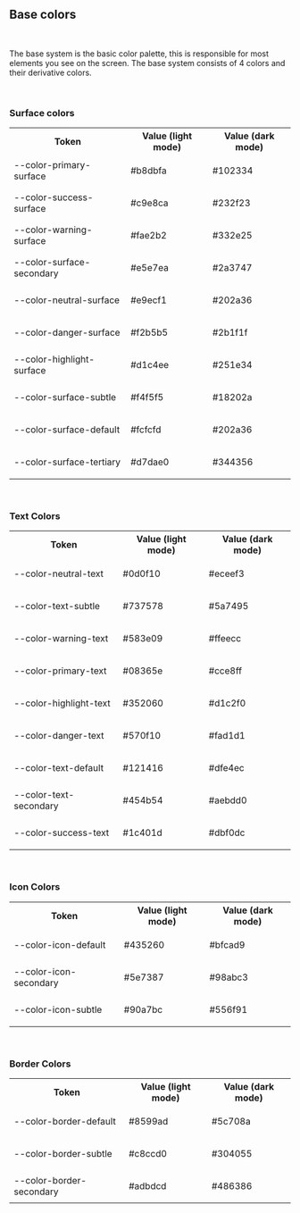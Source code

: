 ## Base colors

<f-divider></f-divider>

<br />

<p>
    The base system is the basic color palette, this is responsible for most elements you see on the
    screen. The base system consists of 4 colors and their derivative colors.
</p>

<br />

### Surface colors

<f-divider></f-divider>

<Preview>
    <table class="custom-color-table">
        <tbody>
            <tr>
                <th>Token</th>
                <th>Value (light mode)</th>
                <th>Value (dark mode)</th>
            </tr>
            <tr>
                <td>
                    <f-div padding="none" width="190px">
                        <f-text
                            weight="regular"
                            variant="para"
                            size="small"
                            state="primary"
                            copyOnClick
                        >
                            --color-primary-surface
                        </f-text>
                    </f-div>
                </td>
                <td>
                    <div class="custom-table-flex">
                        <div class="width-set">
                            <p>#b8dbfa</p>
                        </div>
                        <div
                            style={{
                                background: '#b8dbfa',
                                height: 16,
                                width: 60,
                                borderRadius: 0,
                                marginLeft: 50,
                            }}
                        ></div>
                    </div>
                </td>
                <td>
                    <div class="custom-table-flex">
                        <div class="width-set">
                            <p>#102334</p>
                        </div>
                        <div
                            style={{
                                background: '#102334',
                                height: 16,
                                width: 60,
                                borderRadius: 0,
                                marginLeft: 50,
                            }}
                        ></div>
                    </div>
                </td>
            </tr>
            <tr>
                <td>
                    <f-div padding="none" width="190px">
                        <f-text
                            weight="regular"
                            variant="para"
                            size="small"
                            state="primary"
                            copyOnClick
                        >
                            --color-success-surface
                        </f-text>
                    </f-div>
                </td>
                <td>
                    <div class="custom-table-flex">
                        <div class="width-set">
                            <p>#c9e8ca</p>
                        </div>
                        <div
                            style={{
                                background: '#c9e8ca',
                                height: 16,
                                width: 60,
                                borderRadius: 0,
                                marginLeft: 50,
                            }}
                        ></div>
                    </div>
                </td>
                <td>
                    <div class="custom-table-flex">
                        <div class="width-set">
                            <p>#232f23</p>
                        </div>
                        <div
                            style={{
                                background: '#232f23',
                                height: 16,
                                width: 60,
                                borderRadius: 0,
                                marginLeft: 50,
                            }}
                        ></div>
                    </div>
                </td>
            </tr>
            <tr>
                <td>
                    <f-div padding="none" width="190px">
                        <f-text
                            weight="regular"
                            variant="para"
                            size="small"
                            state="primary"
                            copyOnClick
                        >
                            --color-warning-surface
                        </f-text>
                    </f-div>
                </td>
                <td>
                    <div class="custom-table-flex">
                        <div class="width-set">
                            <p>#fae2b2</p>
                        </div>
                        <div
                            style={{
                                background: '#fae2b2',
                                height: 16,
                                width: 60,
                                borderRadius: 0,
                                marginLeft: 50,
                            }}
                        ></div>
                    </div>
                </td>
                <td>
                    <div class="custom-table-flex">
                        <div class="width-set">
                            <p>#332e25</p>
                        </div>
                        <div
                            style={{
                                background: '#332e25',
                                height: 16,
                                width: 60,
                                borderRadius: 0,
                                marginLeft: 50,
                            }}
                        ></div>
                    </div>
                </td>
            </tr>
            <tr>
                <td>
                    <f-div padding="none" width="190px">
                        <f-text
                            weight="regular"
                            variant="para"
                            size="small"
                            state="primary"
                            copyOnClick
                        >
                            --color-surface-secondary
                        </f-text>
                    </f-div>
                </td>
                <td>
                    <div class="custom-table-flex">
                        <div class="width-set">
                            <p>#e5e7ea</p>
                        </div>
                        <div
                            style={{
                                background: '#e5e7ea',
                                height: 16,
                                width: 60,
                                borderRadius: 0,
                                marginLeft: 50,
                            }}
                        ></div>
                    </div>
                </td>
                <td>
                    <div class="custom-table-flex">
                        <div class="width-set">
                            <p>#2a3747</p>
                        </div>
                        <div
                            style={{
                                background: '#2a3747',
                                height: 16,
                                width: 60,
                                borderRadius: 0,
                                marginLeft: 50,
                            }}
                        ></div>
                    </div>
                </td>
            </tr>
            <tr>
                <td>
                    <f-div padding="none" width="190px">
                        <f-text
                            weight="regular"
                            variant="para"
                            size="small"
                            state="primary"
                            copyOnClick
                        >
                            --color-neutral-surface
                        </f-text>
                    </f-div>
                </td>
                <td>
                    <div class="custom-table-flex">
                        <div class="width-set">
                            <p>#e9ecf1</p>
                        </div>
                        <div
                            style={{
                                background: '#e9ecf1',
                                height: 16,
                                width: 60,
                                borderRadius: 0,
                                marginLeft: 50,
                            }}
                        ></div>
                    </div>
                </td>
                <td>
                    <div class="custom-table-flex">
                        <div class="width-set">
                            <p>#202a36</p>
                        </div>
                        <div
                            style={{
                                background: '#202a36',
                                height: 16,
                                width: 60,
                                borderRadius: 0,
                                marginLeft: 50,
                            }}
                        ></div>
                    </div>
                </td>
            </tr>
            <tr>
                <td>
                    <f-div padding="none" width="190px">
                        <f-text
                            weight="regular"
                            variant="para"
                            size="small"
                            state="primary"
                            copyOnClick
                        >
                            --color-danger-surface
                        </f-text>
                    </f-div>
                </td>
                <td>
                    <div class="custom-table-flex">
                        <div class="width-set">
                            <p>#f2b5b5</p>
                        </div>
                        <div
                            style={{
                                background: '#f2b5b5',
                                height: 16,
                                width: 60,
                                borderRadius: 0,
                                marginLeft: 50,
                            }}
                        ></div>
                    </div>
                </td>
                <td>
                    <div class="custom-table-flex">
                        <div class="width-set">
                            <p>#2b1f1f</p>
                        </div>
                        <div
                            style={{
                                background: '#2b1f1f',
                                height: 16,
                                width: 60,
                                borderRadius: 0,
                                marginLeft: 50,
                            }}
                        ></div>
                    </div>
                </td>
            </tr>
            <tr>
                <td>
                    <f-div padding="none" width="190px">
                        <f-text
                            weight="regular"
                            variant="para"
                            size="small"
                            state="primary"
                            copyOnClick
                        >
                            --color-highlight-surface
                        </f-text>
                    </f-div>
                </td>
                <td>
                    <div class="custom-table-flex">
                        <div class="width-set">
                            <p>#d1c4ee</p>
                        </div>
                        <div
                            style={{
                                background: '#d1c4ee',
                                height: 16,
                                width: 60,
                                borderRadius: 0,
                                marginLeft: 50,
                            }}
                        ></div>
                    </div>
                </td>
                <td>
                    <div class="custom-table-flex">
                        <div class="width-set">
                            <p>#251e34</p>
                        </div>
                        <div
                            style={{
                                background: '#251e34',
                                height: 16,
                                width: 60,
                                borderRadius: 0,
                                marginLeft: 50,
                            }}
                        ></div>
                    </div>
                </td>
            </tr>
            <tr>
                <td>
                    <f-div padding="none" width="190px">
                        <f-text
                            weight="regular"
                            variant="para"
                            size="small"
                            state="primary"
                            copyOnClick
                        >
                            --color-surface-subtle
                        </f-text>
                    </f-div>
                </td>
                <td>
                    <div class="custom-table-flex">
                        <div class="width-set">
                            <p>#f4f5f5</p>
                        </div>
                        <div
                            style={{
                                background: '#f4f5f5',
                                height: 16,
                                width: 60,
                                borderRadius: 0,
                                marginLeft: 50,
                            }}
                        ></div>
                    </div>
                </td>
                <td>
                    <div class="custom-table-flex">
                        <div class="width-set">
                            <p>#18202a</p>
                        </div>
                        <div
                            style={{
                                background: '#18202a',
                                height: 16,
                                width: 60,
                                borderRadius: 0,
                                marginLeft: 50,
                            }}
                        ></div>
                    </div>
                </td>
            </tr>
            <tr>
                <td>
                    <f-div padding="none" width="190px">
                        <f-text
                            weight="regular"
                            variant="para"
                            size="small"
                            state="primary"
                            copyOnClick
                        >
                            --color-surface-default
                        </f-text>
                    </f-div>
                </td>
                <td>
                    <div class="custom-table-flex">
                        <div class="width-set">
                            <p>#fcfcfd</p>
                        </div>
                        <div
                            style={{
                                background: '#fcfcfd',
                                height: 16,
                                width: 60,
                                borderRadius: 0,
                                marginLeft: 50,
                            }}
                        ></div>
                    </div>
                </td>
                <td>
                    <div class="custom-table-flex">
                        <div class="width-set">
                            <p>#202a36</p>
                        </div>
                        <div
                            style={{
                                background: '#202a36',
                                height: 16,
                                width: 60,
                                borderRadius: 0,
                                marginLeft: 50,
                            }}
                        ></div>
                    </div>
                </td>
            </tr>
            <tr>
                <td>
                    <f-div padding="none" width="190px">
                        <f-text
                            weight="regular"
                            variant="para"
                            size="small"
                            state="primary"
                            copyOnClick
                        >
                            --color-surface-tertiary
                        </f-text>
                    </f-div>
                </td>
                <td>
                    <div class="custom-table-flex">
                        <div class="width-set">
                            <p>#d7dae0</p>
                        </div>
                        <div
                            style={{
                                background: '#d7dae0',
                                height: 16,
                                width: 60,
                                borderRadius: 0,
                                marginLeft: 50,
                            }}
                        ></div>
                    </div>
                </td>
                <td>
                    <div class="custom-table-flex">
                        <div class="width-set">
                            <p>#344356</p>
                        </div>
                        <div
                            style={{
                                background: '#344356',
                                height: 16,
                                width: 60,
                                borderRadius: 0,
                                marginLeft: 50,
                            }}
                        ></div>
                    </div>
                </td>
            </tr>
        </tbody>
    </table>
</Preview>

<br />

### Text Colors

<f-divider></f-divider>

<Preview>
    <table class="custom-color-table">
        <tbody>
            <tr>
                <th>Token</th>
                <th>Value (light mode)</th>
                <th>Value (dark mode)</th>
            </tr>
            <tr>
                <td>
                    <f-div padding="none" width="190px">
                        <f-text
                            weight="regular"
                            variant="para"
                            size="small"
                            state="primary"
                            copyOnClick
                        >
                            --color-neutral-text
                        </f-text>
                    </f-div>
                </td>
                <td>
                    <div class="custom-table-flex">
                        <div class="width-set">
                            <p>#0d0f10</p>
                        </div>
                        <div
                            style={{
                                background: '#0d0f10',
                                height: 16,
                                width: 60,
                                borderRadius: 0,
                                marginLeft: 50,
                            }}
                        ></div>
                    </div>
                </td>
                <td>
                    <div class="custom-table-flex">
                        <div class="width-set">
                            <p>#eceef3</p>
                        </div>
                        <div
                            style={{
                                background: '#eceef3',
                                height: 16,
                                width: 60,
                                borderRadius: 0,
                                marginLeft: 50,
                            }}
                        ></div>
                    </div>
                </td>
            </tr>
            <tr>
                <td>
                    <f-div padding="none" width="190px">
                        <f-text
                            weight="regular"
                            variant="para"
                            size="small"
                            state="primary"
                            copyOnClick
                        >
                            --color-text-subtle
                        </f-text>
                    </f-div>
                </td>
                <td>
                    <div class="custom-table-flex">
                        <div class="width-set">
                            <p>#737578</p>
                        </div>
                        <div
                            style={{
                                background: '#737578',
                                height: 16,
                                width: 60,
                                borderRadius: 0,
                                marginLeft: 50,
                            }}
                        ></div>
                    </div>
                </td>
                <td>
                    <div class="custom-table-flex">
                        <div class="width-set">
                            <p>#5a7495</p>
                        </div>
                        <div
                            style={{
                                background: '#5a7495',
                                height: 16,
                                width: 60,
                                borderRadius: 0,
                                marginLeft: 50,
                            }}
                        ></div>
                    </div>
                </td>
            </tr>
            <tr>
                <td>
                    <f-div padding="none" width="190px">
                        <f-text
                            weight="regular"
                            variant="para"
                            size="small"
                            state="primary"
                            copyOnClick
                        >
                            --color-warning-text
                        </f-text>
                    </f-div>
                </td>
                <td>
                    <div class="custom-table-flex">
                        <div class="width-set">
                            <p>#583e09</p>
                        </div>
                        <div
                            style={{
                                background: '#583e09',
                                height: 16,
                                width: 60,
                                borderRadius: 0,
                                marginLeft: 50,
                            }}
                        ></div>
                    </div>
                </td>
                <td>
                    <div class="custom-table-flex">
                        <div class="width-set">
                            <p>#ffeecc</p>
                        </div>
                        <div
                            style={{
                                background: '#ffeecc',
                                height: 16,
                                width: 60,
                                borderRadius: 0,
                                marginLeft: 50,
                            }}
                        ></div>
                    </div>
                </td>
            </tr>
            <tr>
                <td>
                    <f-div padding="none" width="190px">
                        <f-text
                            weight="regular"
                            variant="para"
                            size="small"
                            state="primary"
                            copyOnClick
                        >
                            --color-primary-text
                        </f-text>
                    </f-div>
                </td>
                <td>
                    <div class="custom-table-flex">
                        <div class="width-set">
                            <p>#08365e</p>
                        </div>
                        <div
                            style={{
                                background: '#08365e',
                                height: 16,
                                width: 60,
                                borderRadius: 0,
                                marginLeft: 50,
                            }}
                        ></div>
                    </div>
                </td>
                <td>
                    <div class="custom-table-flex">
                        <div class="width-set">
                            <p>#cce8ff</p>
                        </div>
                        <div
                            style={{
                                background: '#cce8ff',
                                height: 16,
                                width: 60,
                                borderRadius: 0,
                                marginLeft: 50,
                            }}
                        ></div>
                    </div>
                </td>
            </tr>
            <tr>
                <td>
                    <f-div padding="none" width="190px">
                        <f-text
                            weight="regular"
                            variant="para"
                            size="small"
                            state="primary"
                            copyOnClick
                        >
                            --color-highlight-text
                        </f-text>
                    </f-div>
                </td>
                <td>
                    <div class="custom-table-flex">
                        <div class="width-set">
                            <p>#352060</p>
                        </div>
                        <div
                            style={{
                                background: '#352060',
                                height: 16,
                                width: 60,
                                borderRadius: 0,
                                marginLeft: 50,
                            }}
                        ></div>
                    </div>
                </td>
                <td>
                    <div class="custom-table-flex">
                        <div class="width-set">
                            <p>#d1c2f0</p>
                        </div>
                        <div
                            style={{
                                background: '#d1c2f0',
                                height: 16,
                                width: 60,
                                borderRadius: 0,
                                marginLeft: 50,
                            }}
                        ></div>
                    </div>
                </td>
            </tr>
            <tr>
                <td>
                    <f-div padding="none" width="190px">
                        <f-text
                            weight="regular"
                            variant="para"
                            size="small"
                            state="primary"
                            copyOnClick
                        >
                            --color-danger-text
                        </f-text>
                    </f-div>
                </td>
                <td>
                    <div class="custom-table-flex">
                        <div class="width-set">
                            <p>#570f10</p>
                        </div>
                        <div
                            style={{
                                background: '#570f10',
                                height: 16,
                                width: 60,
                                borderRadius: 0,
                                marginLeft: 50,
                            }}
                        ></div>
                    </div>
                </td>
                <td>
                    <div class="custom-table-flex">
                        <div class="width-set">
                            <p>#fad1d1</p>
                        </div>
                        <div
                            style={{
                                background: '#fad1d1',
                                height: 16,
                                width: 60,
                                borderRadius: 0,
                                marginLeft: 50,
                            }}
                        ></div>
                    </div>
                </td>
            </tr>
            <tr>
                <td>
                    <f-div padding="none" width="190px">
                        <f-text
                            weight="regular"
                            variant="para"
                            size="small"
                            state="primary"
                            copyOnClick
                        >
                            --color-text-default
                        </f-text>
                    </f-div>
                </td>
                <td>
                    <div class="custom-table-flex">
                        <div class="width-set">
                            <p>#121416</p>
                        </div>
                        <div
                            style={{
                                background: '#121416',
                                height: 16,
                                width: 60,
                                borderRadius: 0,
                                marginLeft: 50,
                            }}
                        ></div>
                    </div>
                </td>
                <td>
                    <div class="custom-table-flex">
                        <div class="width-set">
                            <p>#dfe4ec</p>
                        </div>
                        <div
                            style={{
                                background: '#dfe4ec',
                                height: 16,
                                width: 60,
                                borderRadius: 0,
                                marginLeft: 50,
                            }}
                        ></div>
                    </div>
                </td>
            </tr>
            <tr>
                <td>
                    <f-div padding="none" width="190px">
                        <f-text
                            weight="regular"
                            variant="para"
                            size="small"
                            state="primary"
                            copyOnClick
                        >
                            --color-text-secondary
                        </f-text>
                    </f-div>
                </td>
                <td>
                    <div class="custom-table-flex">
                        <div class="width-set">
                            <p>#454b54</p>
                        </div>
                        <div
                            style={{
                                background: '#454b54',
                                height: 16,
                                width: 60,
                                borderRadius: 0,
                                marginLeft: 50,
                            }}
                        ></div>
                    </div>
                </td>
                <td>
                    <div class="custom-table-flex">
                        <div class="width-set">
                            <p>#aebdd0</p>
                        </div>
                        <div
                            style={{
                                background: '#aebdd0',
                                height: 16,
                                width: 60,
                                borderRadius: 0,
                                marginLeft: 50,
                            }}
                        ></div>
                    </div>
                </td>
            </tr>
            <tr>
                <td>
                    <f-div padding="none" width="190px">
                        <f-text
                            weight="regular"
                            variant="para"
                            size="small"
                            state="primary"
                            copyOnClick
                        >
                            --color-success-text
                        </f-text>
                    </f-div>
                </td>
                <td>
                    <div class="custom-table-flex">
                        <div class="width-set">
                            <p>#1c401d</p>
                        </div>
                        <div
                            style={{
                                background: '#1c401d',
                                height: 16,
                                width: 60,
                                borderRadius: 0,
                                marginLeft: 50,
                            }}
                        ></div>
                    </div>
                </td>
                <td>
                    <div class="custom-table-flex">
                        <div class="width-set">
                            <p>#dbf0dc</p>
                        </div>
                        <div
                            style={{
                                background: '#dbf0dc',
                                height: 16,
                                width: 60,
                                borderRadius: 0,
                                marginLeft: 50,
                            }}
                        ></div>
                    </div>
                </td>
            </tr>
        </tbody>
    </table>
</Preview>

<br />

### Icon Colors

<f-divider></f-divider>

<Preview>
    <table class="custom-color-table">
        <tbody>
            <tr>
                <th>Token</th>
                <th>Value (light mode)</th>
                <th>Value (dark mode)</th>
            </tr>
            <tr>
                <td>
                    <f-div padding="none" width="190px">
                        <f-text
                            weight="regular"
                            variant="para"
                            size="small"
                            state="primary"
                            copyOnClick
                        >
                            --color-icon-default
                        </f-text>
                    </f-div>
                </td>
                <td>
                    <div class="custom-table-flex">
                        <div class="width-set">
                            <p>#435260</p>
                        </div>
                        <div
                            style={{
                                background: '#435260',
                                height: 16,
                                width: 60,
                                borderRadius: 0,
                                marginLeft: 50,
                            }}
                        ></div>
                    </div>
                </td>
                <td>
                    <div class="custom-table-flex">
                        <div class="width-set">
                            <p>#bfcad9</p>
                        </div>
                        <div
                            style={{
                                background: '#bfcad9',
                                height: 16,
                                width: 60,
                                borderRadius: 0,
                                marginLeft: 50,
                            }}
                        ></div>
                    </div>
                </td>
            </tr>
            <tr>
                <td>
                    <f-div padding="none" width="190px">
                        <f-text
                            weight="regular"
                            variant="para"
                            size="small"
                            state="primary"
                            copyOnClick
                        >
                            --color-icon-secondary
                        </f-text>
                    </f-div>
                </td>
                <td>
                    <div class="custom-table-flex">
                        <div class="width-set">
                            <p>#5e7387</p>
                        </div>
                        <div
                            style={{
                                background: '#5e7387',
                                height: 16,
                                width: 60,
                                borderRadius: 0,
                                marginLeft: 50,
                            }}
                        ></div>
                    </div>
                </td>
                <td>
                    <div class="custom-table-flex">
                        <div class="width-set">
                            <p>#98abc3</p>
                        </div>
                        <div
                            style={{
                                background: '#98abc3',
                                height: 16,
                                width: 60,
                                borderRadius: 0,
                                marginLeft: 50,
                            }}
                        ></div>
                    </div>
                </td>
            </tr>
            <tr>
                <td>
                    <f-div padding="none" width="190px">
                        <f-text
                            weight="regular"
                            variant="para"
                            size="small"
                            state="primary"
                            copyOnClick
                        >
                            --color-icon-subtle
                        </f-text>
                    </f-div>
                </td>
                <td>
                    <div class="custom-table-flex">
                        <div class="width-set">
                            <p>#90a7bc</p>
                        </div>
                        <div
                            style={{
                                background: '#90a7bc',
                                height: 16,
                                width: 60,
                                borderRadius: 0,
                                marginLeft: 50,
                            }}
                        ></div>
                    </div>
                </td>
                <td>
                    <div class="custom-table-flex">
                        <div class="width-set">
                            <p>#556f91</p>
                        </div>
                        <div
                            style={{
                                background: '#556f91',
                                height: 16,
                                width: 60,
                                borderRadius: 0,
                                marginLeft: 50,
                            }}
                        ></div>
                    </div>
                </td>
            </tr>
        </tbody>
    </table>
</Preview>

<br />

### Border Colors

<f-divider></f-divider>

<Preview>
    <table class="custom-color-table">
        <tbody>
            <tr>
                <th>Token</th>
                <th>Value (light mode)</th>
                <th>Value (dark mode)</th>
            </tr>
            <tr>
                <td>
                    <f-div padding="none" width="190px">
                        <f-text
                            weight="regular"
                            variant="para"
                            size="small"
                            state="primary"
                            copyOnClick
                        >
                            --color-border-default
                        </f-text>
                    </f-div>
                </td>
                <td>
                    <div class="custom-table-flex">
                        <div class="width-set">
                            <p>#8599ad</p>
                        </div>
                        <div
                            style={{
                                background: '#8599ad',
                                height: 16,
                                width: 60,
                                borderRadius: 0,
                                marginLeft: 50,
                            }}
                        ></div>
                    </div>
                </td>
                <td>
                    <div class="custom-table-flex">
                        <div class="width-set">
                            <p>#5c708a</p>
                        </div>
                        <div
                            style={{
                                background: '#5c708a',
                                height: 16,
                                width: 60,
                                borderRadius: 0,
                                marginLeft: 50,
                            }}
                        ></div>
                    </div>
                </td>
            </tr>
            <tr>
                <td>
                    <f-div padding="none" width="190px">
                        <f-text
                            weight="regular"
                            variant="para"
                            size="small"
                            state="primary"
                            copyOnClick
                        >
                            --color-border-subtle
                        </f-text>
                    </f-div>
                </td>
                <td>
                    <div class="custom-table-flex">
                        <div class="width-set">
                            <p>#c8ccd0</p>
                        </div>
                        <div
                            style={{
                                background: '#c8ccd0',
                                height: 16,
                                width: 60,
                                borderRadius: 0,
                                marginLeft: 50,
                            }}
                        ></div>
                    </div>
                </td>
                <td>
                    <div class="custom-table-flex">
                        <div class="width-set">
                            <p>#304055</p>
                        </div>
                        <div
                            style={{
                                background: '#304055',
                                height: 16,
                                width: 60,
                                borderRadius: 0,
                                marginLeft: 50,
                            }}
                        ></div>
                    </div>
                </td>
            </tr>
            <tr>
                <td>
                    <f-div padding="none" width="190px">
                        <f-text
                            weight="regular"
                            variant="para"
                            size="small"
                            state="primary"
                            copyOnClick
                        >
                            --color-border-secondary
                        </f-text>
                    </f-div>
                </td>
                <td>
                    <div class="custom-table-flex">
                        <div class="width-set">
                            <p>#adbdcd</p>
                        </div>
                        <div
                            style={{
                                background: '#adbdcd',
                                height: 16,
                                width: 60,
                                borderRadius: 0,
                                marginLeft: 50,
                            }}
                        ></div>
                    </div>
                </td>
                <td>
                    <div class="custom-table-flex">
                        <div class="width-set">
                            <p>#486386</p>
                        </div>
                        <div
                            style={{
                                background: '#486386',
                                height: 16,
                                width: 60,
                                borderRadius: 0,
                                marginLeft: 50,
                            }}
                        ></div>
                    </div>
                </td>
            </tr>
        </tbody>
    </table>
</Preview>
